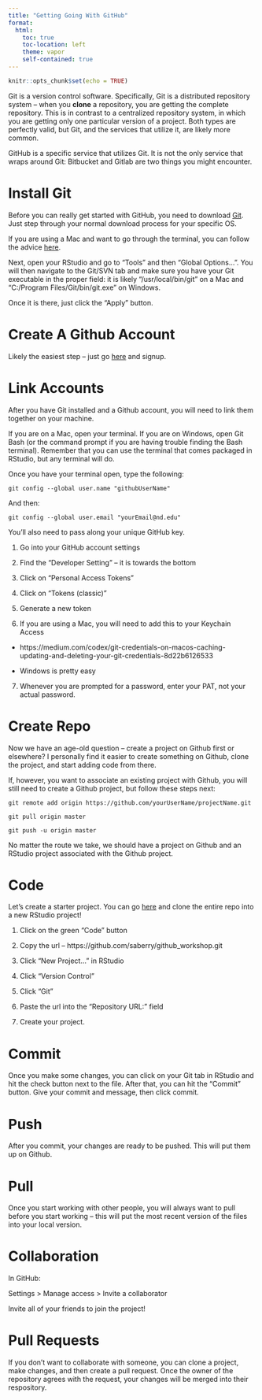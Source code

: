 ```yaml
---
title: "Getting Going With GitHub"
format:
  html:
    toc: true
    toc-location: left
    theme: vapor
    self-contained: true
---
```


```r
knitr::opts_chunk$set(echo = TRUE)
```

Git is a version control software. Specifically, Git is a distributed repository system -- when you **clone** a repository, you are getting the complete repository. This is in contrast to a centralized repository system, in which you are getting only one particular version of a project. Both types are perfectly valid, but Git, and the services that utilize it, are likely more common.

GitHub is a specific service that utilizes Git. It is not the only service that wraps around Git: Bitbucket and Gitlab are two things you might encounter.

# Install Git

Before you can really get started with GitHub, you need to download <a href="https://git-scm.com/downloads">Git</a>. Just step through your normal download process for your specific OS. 

If you are using a Mac and want to go through the terminal, you can follow the advice <a href="https://git-scm.com/book/en/v2/Getting-Started-Installing-Git">here</a>.

Next, open your RStudio and go to "Tools" and then "Global Options...". You will then navigate to the Git/SVN tab and make sure you have your Git executable in the proper field: it is likely "/usr/local/bin/git" on a Mac and "C:/Program Files/Git/bin/git.exe" on Windows.

Once it is there, just click the "Apply" button.

# Create A Github Account

Likely the easiest step -- just go <a href="https://github.com/">here</a> and signup. 

# Link Accounts

After you have Git installed and a Github account, you will need to link them together on your machine.

If you are on a Mac, open your terminal. If you are on Windows, open Git Bash (or the command prompt if you are having trouble finding the Bash terminal). Remember that you can use the terminal that comes packaged in RStudio, but any terminal will do.

Once you have your terminal open, type the following:

```
git config --global user.name "githubUserName"
```

And then:

```
git config --global user.email "yourEmail@nd.edu"
```

You'll also need to pass along your unique GitHub key. 

1. Go into your GitHub account settings

2. Find the "Developer Setting" -- it is towards the bottom

3. Click on "Personal Access Tokens"

4. Click on "Tokens (classic)"

5. Generate a new token

6. If you are using a Mac, you will need to add this to your Keychain Access

  -   https://medium.com/codex/git-credentials-on-macos-caching-updating-and-deleting-your-git-credentials-8d22b6126533
  
  -   Windows is pretty easy
  
7. Whenever you are prompted for a password, enter your PAT, not your actual password.

# Create Repo

Now we have an age-old question -- create a project on Github first or elsewhere? I personally find it easier to create something on Github, clone the project, and start adding code from there. 

If, however, you want to associate an existing project with Github, you will still need to create a Github project, but follow these steps next:

```
git remote add origin https://github.com/yourUserName/projectName.git

git pull origin master

git push -u origin master
```

No matter the route we take, we should have a project on Github and an RStudio project associated with the Github project.

# Code

Let's create a starter project. You can go <a href="https://github.com/saberry/github_workshop">here</a> and clone the entire repo into a new RStudio project!

1.    Click on the green "Code" button

2.    Copy the url -- https://github.com/saberry/github_workshop.git

3.    Click "New Project..." in RStudio

4.    Click "Version Control"

5.    Click "Git"

6.    Paste the url into the "Repository URL:" field

7.    Create your project.

# Commit

Once you make some changes, you can click on your Git tab in RStudio and hit the check button next to the file. After that, you can hit the "Commit" button. Give your commit and message, then click commit.

# Push

After you commit, your changes are ready to be pushed. This will put them up on Github.

# Pull

Once you start working with other people, you will always want to pull before you start working -- this will put the most recent version of the files into your local version. 

# Collaboration

In GitHub:

Settings > Manage access > Invite a collaborator

Invite all of your friends to join the project!

# Pull Requests

If you don't want to collaborate with someone, you can clone a project, make changes, and then create a pull request. Once the owner of the repository agrees with the request, your changes will be merged into their respository.
